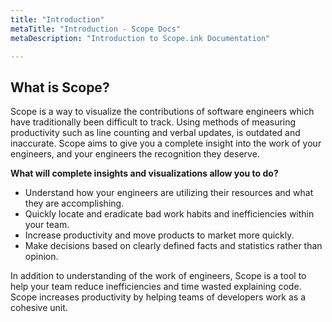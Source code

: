 ```yaml
---
title: "Introduction"
metaTitle: "Introduction - Scope Docs"
metaDescription: "Introduction to Scope.ink Documentation"

---
```



## What is Scope?

Scope is a way to visualize the contributions of software engineers which have traditionally been difficult to track. 
Using methods of measuring productivity such as line counting and verbal updates, is outdated and inaccurate. Scope aims to give you a complete insight into the work of your engineers, and your engineers the recognition they deserve. 

**What will complete insights and visualizations allow you to do?**
- Understand how your engineers are utilizing their resources and what they are accomplishing.
- Quickly locate and eradicate bad work habits and inefficiencies within your team. 
- Increase productivity and move products to market more quickly.
- Make decisions based on clearly defined facts and statistics rather than opinion. 

In addition to understanding of the work of engineers, Scope is a tool to help your team reduce inefficiencies and time wasted explaining code. Scope increases productivity by helping teams of developers work as a cohesive unit. 
